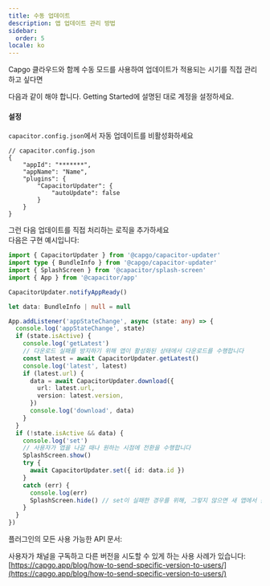 ```yaml
---
title: 수동 업데이트
description: 앱 업데이트 관리 방법
sidebar:
  order: 5
locale: ko
---
```



Capgo 클라우드와 함께 수동 모드를 사용하여 업데이트가 적용되는 시기를 직접 관리하고 싶다면

다음과 같이 해야 합니다. Getting Started에 설명된 대로 계정을 설정하세요.

<LinkCard
	title="Getting Started"
	href="/docs/plugin/cloud-mode/getting-started"
/>

#### 설정
`capacitor.config.json`에서 자동 업데이트를 비활성화하세요

```tsx
// capacitor.config.json
{
	"appId": "*******",
	"appName": "Name",
	"plugins": {
		"CapacitorUpdater": {
			"autoUpdate": false
		}
	}
}
```

그런 다음 업데이트를 직접 처리하는 로직을 추가하세요\
다음은 구현 예시입니다:

```typescript
import { CapacitorUpdater } from '@capgo/capacitor-updater'
import type { BundleInfo } from '@capgo/capacitor-updater'
import { SplashScreen } from '@capacitor/splash-screen'
import { App } from '@capacitor/app'

CapacitorUpdater.notifyAppReady()

let data: BundleInfo | null = null

App.addListener('appStateChange', async (state: any) => {
  console.log('appStateChange', state)
  if (state.isActive) {
    console.log('getLatest')
    // 다운로드 실패를 방지하기 위해 앱이 활성화된 상태에서 다운로드를 수행합니다
    const latest = await CapacitorUpdater.getLatest()
    console.log('latest', latest)
    if (latest.url) {
      data = await CapacitorUpdater.download({
        url: latest.url,
        version: latest.version,
      })
      console.log('download', data)
    }
  }
  if (!state.isActive && data) {
    console.log('set')
    // 사용자가 앱을 나갈 때나 원하는 시점에 전환을 수행합니다
    SplashScreen.show()
    try {
      await CapacitorUpdater.set({ id: data.id })
    }
    catch (err) {
      console.log(err)
      SplashScreen.hide() // set이 실패한 경우를 위해, 그렇지 않으면 새 앱에서 숨겨야 합니다
    }
  }
})
```

플러그인의 모든 사용 가능한 API 문서:

<LinkCard
	title="Methods"
	href="/docs/plugin/api/"
/>

사용자가 채널을 구독하고 다른 버전을 시도할 수 있게 하는 사용 사례가 있습니다:\
[https://capgo.app/blog/how-to-send-specific-version-to-users/](https://capgo.app/blog/how-to-send-specific-version-to-users/)